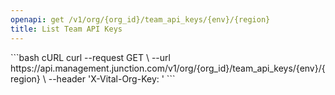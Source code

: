 ```yaml
---
openapi: get /v1/org/{org_id}/team_api_keys/{env}/{region}
title: List Team API Keys
---
```



<OrgManagementAPI />


<RequestExample>
```bash cURL
curl --request GET \
  --url https://api.management.junction.com/v1/org/{org_id}/team_api_keys/{env}/{region} \
  --header 'X-Vital-Org-Key: <api-key>'
```
</RequestExample>

